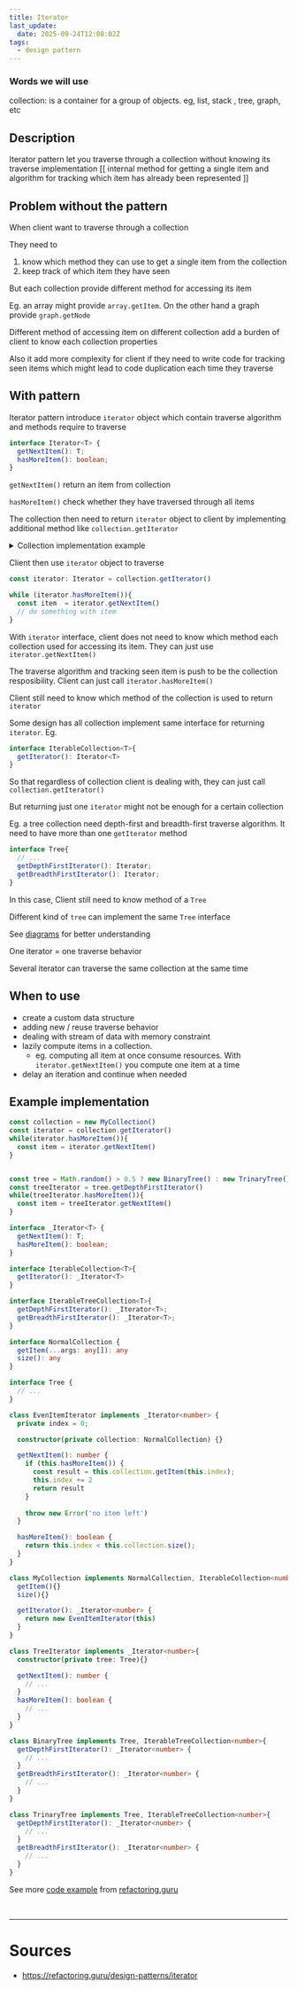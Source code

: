 ```yaml
---
title: Iterator
last_update:
  date: 2025-09-24T12:08:02Z
tags:
  - design pattern
---
```


### Words we will use

collection: is a container for a group of objects. eg, list, stack , tree, graph, etc

## Description

Iterator pattern let you traverse through <Color color="var(--primary-font-color)">a</Color> collection without knowing its traverse implementation <Color color="var(--writer-additional-note-font-color)">[[ internal method for getting a single item and algorithm for tracking which item has already been represented ]]</Color>

## Problem without the pattern

When client want to traverse through a collection 

They need to
1. know which method they can use to get a single item from the collection 
1. keep track of which item they have seen

But each collection provide different method for accessing its item

Eg. an array might provide `array.getItem`. On the other hand a graph provide `graph.getNode`

Different method of accessing item on different collection add a burden of client to know each collection properties

Also it add more complexity for client if they need to write code for tracking seen items which might lead to code duplication each time they traverse

## With pattern

Iterator pattern introduce `iterator` object which contain traverse algorithm and methods require to traverse
```typescript title= showLineNumbers
interface Iterator<T> {
  getNextItem(): T;
  hasMoreItem(): boolean;
}
```
`getNextItem()` return an item from collection 

`hasMoreItem()` check whether they have traversed through all items

The collection then need to return `iterator` object to client by implementing additional method like `collection.getIterator`

<details>

<summary>  Collection implementation example</summary>

```typescript title=FooCollection.ts showLineNumbers
class FooCollection {
  // simplified
  add(){}
  getItem(){}
  size(){}

  getIterator(): Iterator<number> {
    return new EvenItemIterator(this);
  }
}
```

```typescript title=EvenItemIterator.ts showLineNumbers
class EvenItemIterator implements Iterator<number> {
  private index = 0;

  // traverse behavior is coupled with a collection
  constructor(private collection: FooCollection) {}

  getNextItem(): number {
    if (this.hasMoreItem()) {
      const result = this.collection.getItem(this.index);
      this.index += 2
      return result
    }
    
    throw new Error('no item left')
  }

  hasMoreItem(): boolean {
    return this.index < this.collection.size();
  }
}
```

</details>


Client then use `iterator` object to traverse

```typescript title= showLineNumbers
const iterator: Iterator = collection.getIterator()

while (iterator.hasMoreItem()){
  const item  = iterator.getNextItem()
  // do something with item
}
```

With `iterator` interface, client does not need to know which method each collection used for accessing its item. They can just use `iterator.getNextItem()`

The traverse algorithm and tracking seen item is push to be the collection resposibility. Client can just call `iterator.hasMoreItem()`



<Admonition type="note" title="note"> 

Client still need to know which method of the collection is used to return `iterator`

Some design has all collection implement same interface for returning `iterator`. Eg.
```typescript title= showLineNumbers
interface IterableCollection<T>{
  getIterator(): Iterator<T>
}
```

So that regardless of collection client is dealing with, they can just call `collection.getIterator()`

But returning just one `iterator` might not be enough for a certain collection

Eg. a tree collection need depth-first and breadth-first traverse algorithm. It need to have more than one `getIterator` method
```typescript title= showLineNumbers
interface Tree{
  // ...
  getDepthFirstIterator(): Iterator;
  getBreadthFirstIterator(): Iterator;
}
```

In this case, Client still need to know method of a `Tree`

<Admonition type="info" title="info"> 

Different kind of `tree` can implement the same `Tree` interface

</Admonition>

</Admonition>

<Admonition type="tip" title="tip"> 

See [diagrams](https://refactoring.guru/design-patterns/iterator#structure) for better understanding

</Admonition>

<Admonition type="info" title="info"> 

One iterator = one traverse behavior 

</Admonition>

<Admonition type="info" title="info"> 

Several iterator can traverse the same collection at the same time

</Admonition>


## When to use

- create a custom data structure
- adding new / reuse traverse behavior 
- dealing with stream of data with memory constraint
- lazily compute items in a collection. 
    - eg. computing all item at once consume resources. With `iterator.getNextItem()` you compute one item at a time
- delay an iteration and continue when needed

## <Color color="var(--not-nesary-for-now-future-font-color)">Example implementation</Color>

<Tabs>
<TabItem value="clientCode" label="Client code">

```typescript title=client.ts showLineNumbers
const collection = new MyCollection()
const iterator = collection.getIterator()
while(iterator.hasMoreItem()){
  const item = iterator.getNextItem()
}


const tree = Math.random() > 0.5 ? new BinaryTree() : new TrinaryTree()
const treeIterator = tree.getDepthFirstIterator()
while(treeIterator.hasMoreItem()){
  const item = treeIterator.getNextItem()
}
```

</TabItem>

<TabItem value="interface" label="Interface">

```typescript title=interface.ts showLineNumbers
interface _Iterator<T> {
  getNextItem(): T;
  hasMoreItem(): boolean;
}

interface IterableCollection<T>{
  getIterator(): _Iterator<T>
}

interface IterableTreeCollection<T>{
  getDepthFirstIterator(): _Iterator<T>;
  getBreadthFirstIterator(): _Iterator<T>;
}

interface NormalCollection {
  getItem(...args: any[]): any
  size(): any
}

interface Tree {
  // ...
}
```

</TabItem>

<TabItem value="mycollection" label="EvenItemIterator">

```typescript title=EvenItemIterator.ts showLineNumbers
class EvenItemIterator implements _Iterator<number> {
  private index = 0;

  constructor(private collection: NormalCollection) {}

  getNextItem(): number {
    if (this.hasMoreItem()) {
      const result = this.collection.getItem(this.index);
      this.index += 2
      return result
    }
    
    throw new Error('no item left')
  }

  hasMoreItem(): boolean {
    return this.index < this.collection.size();
  }
}

class MyCollection implements NormalCollection, IterableCollection<number>{
  getItem(){}
  size(){}

  getIterator(): _Iterator<number> {
    return new EvenItemIterator(this)
  }
}
```

</TabItem>

<TabItem value="tree" label="TreeIterator">

```typescript title=TreeIterator.ts showLineNumbers
class TreeIterator implements _Iterator<number>{
  constructor(private tree: Tree){}

  getNextItem(): number {
    // ...
  }
  hasMoreItem(): boolean {
    // ...
  }
}

class BinaryTree implements Tree, IterableTreeCollection<number>{
  getDepthFirstIterator(): _Iterator<number> {
    // ...
  }
  getBreadthFirstIterator(): _Iterator<number> {
    // ...
  }
}

class TrinaryTree implements Tree, IterableTreeCollection<number>{
  getDepthFirstIterator(): _Iterator<number> {
    // ...
  }
  getBreadthFirstIterator(): _Iterator<number> {
    // ...
  }
}
```

</TabItem>

</Tabs>

<Admonition type="info" title="info"> 

See more [code example](https://refactoring.guru/design-patterns/iterator#implementations) from [refactoring.guru](https://refactoring.guru/)

</Admonition>

<br/>

---

# Sources

- https://refactoring.guru/design-patterns/iterator